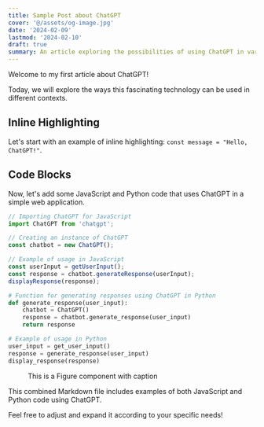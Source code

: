 ```yaml
---
title: Sample Post about ChatGPT
cover: '@/assets/og-image.jpg'
date: '2024-02-09'
lastmod: '2024-02-10'
draft: true
summary: An article exploring the possibilities of using ChatGPT in various applications.
---
```


Welcome to my first article about ChatGPT!

Today, we will explore the ways this fascinating technology can be used in different contexts.

## Inline Highlighting

Let's start with an example of inline highlighting: `const message = "Hello, ChatGPT!"`.

## Code Blocks

Now, let's add some JavaScript and Python code that uses ChatGPT in a simple web application.

```javascript
// Importing ChatGPT for JavaScript
import ChatGPT from 'chatgpt';

// Creating an instance of ChatGPT
const chatbot = new ChatGPT();

// Example of usage in JavaScript
const userInput = getUserInput();
const response = chatbot.generateResponse(userInput);
displayResponse(response);
```

```python
# Function for generating responses using ChatGPT in Python
def generate_response(user_input):
    chatbot = ChatGPT()
    response = chatbot.generate_response(user_input)
    return response

# Example of usage in Python
user_input = get_user_input()
response = generate_response(user_input)
display_response(response)
```

<Figure src={figureExample} alt="">This is a Figure component with caption</Figure>

This combined Markdown file includes examples of both JavaScript and Python code using ChatGPT.

Feel free to adjust and expand it according to your specific needs!
